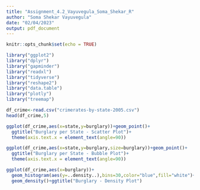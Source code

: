 ```yaml
---
title: "Assignment_4.2_Vayuvegula_Soma_Shekar_R"
author: "Soma Shekar Vayuvegula"
date: "02/04/2023"
output: pdf_document
---
```


```r
knitr::opts_chunk$set(echo = TRUE)
```

```r
library("ggplot2")
library("dplyr")
library("gapminder")
library("readxl")
library("tidyverse")
library("reshape2")
library("data.table")
library("plotly")
library("treemap")

```

```r
df_crime<-read.csv("crimerates-by-state-2005.csv")
head(df_crime,5)
```

```r
ggplot(df_crime,aes(x=state,y=burglary))+geom_point()+
  ggtitle("Burglary per State - Scatter Plot")+
  theme(axis.text.x = element_text(angle=90))
```

```r
ggplot(df_crime,aes(x=state,y=burglary,size=burglary))+geom_point()+
  ggtitle("Burglary per State - Bubble Plot")+
  theme(axis.text.x = element_text(angle=90))
```

```r
ggplot(df_crime,aes(x=burglary))+
  geom_histogram(aes(y=..density..),bins=30,color="blue",fill="white")+
  geom_density()+ggtitle("Burglary - Density Plot")
```
